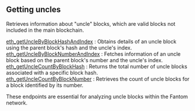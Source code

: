 
## Getting uncles

Retrieves information about "uncle" blocks, which are valid blocks not included in the main blockchain.

[eth_getUncleByBlockHashAndIndex](/fantom-api/gettinguncles/eth_getUncleByBlockHashAndIndex) : Obtains details of an uncle block using the parent block's hash and the uncle's index. \
[eth_getUncleByBlockNumberAndIndex](/fantom-api/gettinguncles/eth_getUncleByBlockNumberAndIndex) : Fetches information of an uncle block based on the parent block's number and the uncle's index. \
[eth_getUncleCountByBlockHash](/fantom-api/gettinguncles/eth_getUncleCountByBlockHash) : Returns the total number of uncle blocks associated with a specific block hash. \
[eth_getUncleCountByBlockNumber](/fantom-api/gettinguncles/eth_getUncleCountByBlockNumber) : Retrieves the count of uncle blocks for a block identified by its number.

These endpoints are essential for analyzing uncle blocks within the Fantom network.

<Space h={16} />
<GetStarted />